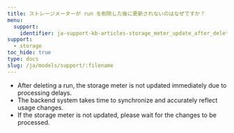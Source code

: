 ```yaml
---
title: ストレージメーターが run を削除した後に更新されないのはなぜですか？
menu:
  support:
    identifier: ja-support-kb-articles-storage_meter_update_after_deleting_runs
support:
  - storage
toc_hide: true
type: docs
slug: /ja/models/support/:filename
---
```

- After deleting a run, the storage meter is not updated immediately due to processing delays.
- The backend system takes time to synchronize and accurately reflect usage changes.
- If the storage meter is not updated, please wait for the changes to be processed.
